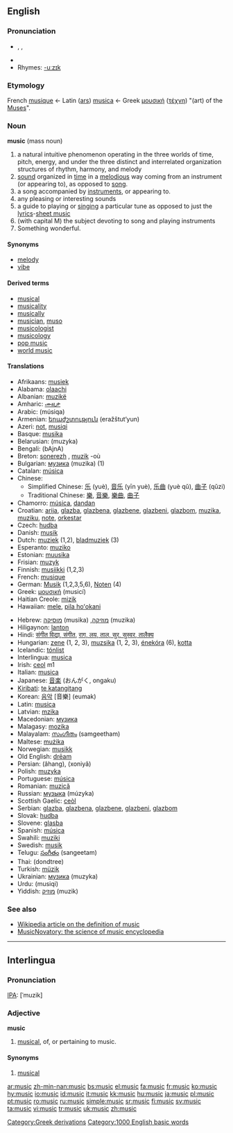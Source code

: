 {{wikipedia}}
==English==

{{rank|likely|beneath|conversation|835|music|direction|o'|eight}}

===Pronunciation===
*{{AHD|myo͞o'zĭk}}, {{IPA|/ˈmjuːzɪk/}}, {{SAMPA|/"mju:zIk/}}
*{{audio|en-us-music.ogg|Audio (US)}}
*Rhymes: [[Rhymes:English:-uːzɪk|-uːzɪk]]

===Etymology===
French [[musique]] ← Latin ([[ars]]) [[musica]] ← Greek [[μουσική]] ([[τέχνη]]) "(art) of the [[Muse]]s".

===Noun===
'''music''' (mass noun)

# a natural intuitive phenomenon operating in the three worlds of time, pitch, energy, and under the three distinct and interrelated organization structures of rhythm, harmony, and melody
# [[sound]] organized in [[time]] in a [[melodious]] way coming from an instrument (or appearing to), as opposed to [[song]].
# a song accompanied by [[instrument]]s, or appearing to.
# any pleasing or interesting sounds
# a guide to playing or [[singing]] a particular tune as opposed to just the [[lyrics]]-[[sheet music]]
# (with capital M) the subject devoting to song and playing instruments
# Something wonderful.

====Synonyms====
*[[melody]]
*[[vibe]]

====Derived terms====
*[[musical]]
*[[musicality]]
*[[musically]]
*[[musician]], [[muso]]
*[[musicologist]]
*[[musicology]]
*[[pop music]]
*[[world music]]

====Translations====
{{top}}
*Afrikaans: [[musiek]]
*Alabama: [[olaachi]]
*Albanian: [[muzikë]] {{f}}
*Amharic: [[ሙዚቃ]]
*Arabic: {{ARchar|[[موسيقى]]}} (músiqa) {{f}}
*Armenian: [[երաժշտություն]] (eražštut‘yun)
*Azeri: [[not#Azeri|not]], [[musiqi]]
*Basque: [[musika]]
*Belarusian: (muzyka)
*Bengali: (bAjnA)
*Breton: [[sonerezh]] {{m}}, [[muzik]] {{m}} -où {{p}}
*Bulgarian: [[музика]] (muzika) {{f}} (1)
*Catalan: [[música]] {{f}}
*Chinese:
**Simplified Chinese: [[乐]] (yuè), [[音乐]] (yīn yuè), [[乐曲]] (yuè qǔ), [[曲子]] (qǔzi)
**Traditional Chinese: [[樂]], [[音樂]], [[樂曲]], [[曲子]]
*Chamorro: [[música]], [[dandan]]
*Croatian: [[arija]], [[glazba]], [[glazbena]], [[glazbene]], [[glazbeni]], [[glazbom]], [[muzika]], [[muziku]], [[note]], [[orkestar]]
*Czech: [[hudba]] {{f}}
*Danish: [[musik]] {{c}}
*Dutch: [[muziek]] {{f}} (1,2), [[bladmuziek]] {{f}} (3)
*Esperanto: [[muziko]]
*Estonian: [[muusika]]
*Frisian: [[muzyk]]
*Finnish: [[musiikki]] (1,2,3)
*French: [[musique]] {{f}}
*German: [[Musik]] {{f}} (1,2,3,5,6), [[Noten]] {{f}} {{p}} (4)
*Greek: [[μουσική]] (musicí) {{f}}
*Haitian Creole: [[mizik]]
*Hawaiian: [[mele]], [[pila hoʻokani]]
{{mid}}
*Hebrew: [[מוסיקה]] (musika) {{f}} ,[[מוזיקה]] (muzika) {{f}}
*Hiligaynon: [[lanton]]
*Hindi: [[संगीत विद्या, संगीत]], [[राग, लय, ताल, सुर, सुस्वर, तालैक्य]]
*Hungarian: [[zene]] (1, 2, 3), [[muzsika]] (1, 2, 3), [[énekóra]] (6), [[kotta]]
*Icelandic: [[tónlist]]
*Interlingua: [[musica]]
*Irish: [[ceol]] m1
*Italian: [[musica]] {{f}}
*Japanese: [[音楽]] (おんがく, ongaku)
*[[Kiribati]]: [[te katangitang]]
*Korean: [[음악]] [音樂] (eumak)
*Latin: [[musica]] {{f}}
*Latvian: [[mzika]] {{f}}
*Macedonian: [[музика]]
*Malagasy: [[mozika]]
*Malayalam: [[സംഗീതം]] (samgeetham)
*Maltese: [[mużika]]
*Norwegian: [[musikk]] {{m}}
*Old English: [[dream#Old English|drēam]]
*Persian: {{FAchar|[[آهنگ]]}} (âhang), {{FAchar|[[خنیا]]}} (xoniyâ)
*Polish: [[muzyka]] {{f}}
*Portuguese: [[música]] {{f}}
*Romanian: [[muzică]] {{f}}
*Russian: [[музыка]] (múzyka) {{f}}
*Scottish Gaelic: [[ceòl]]
*Serbian: [[glazba]], [[glazbena]], [[glazbene]], [[glazbeni]], [[glazbom]]
*Slovak: [[hudba]] {{f}}
*Slovene: [[glasba]] {{f}}
*Spanish: [[música]] {{f}}
*Swahili: [[muziki]]
*Swedish: [[musik]]
*Telugu: [[సంగీతం]] (sangeetam)
*Thai: {{THchar|[[ดนตรี]]}} (dondtree)
*Turkish: [[müzik]]
*Ukrainian: [[музика]] (muzyka) {{f}}
*Urdu: {{URchar|[[موسیقی]]}} (musiqi)
*Yiddish: [[מוזיק]] (muzik)
{{bottom}}

===See also===
* [[w:definition of music|Wikipedia article on the definition of music]]
*[http://www.musicnovatory.com MusicNovatory: the science of music encyclopedia]

----

==Interlingua==

===Pronunciation===
[[IPA]]: [ˈmuzik]

===Adjective===
'''music'''

# [[musical]], of, or pertaining to music.

====Synonyms====
# [[musical#Interlingua|musical]]

[[Category:Greek derivations]]
[[Category:1000 English basic words]]

[[ar:music]]
[[zh-min-nan:music]]
[[bs:music]]
[[el:music]]
[[fa:music]]
[[fr:music]]
[[ko:music]]
[[hy:music]]
[[io:music]]
[[id:music]]
[[it:music]]
[[kk:music]]
[[hu:music]]
[[ja:music]]
[[pl:music]]
[[pt:music]]
[[ro:music]]
[[ru:music]]
[[simple:music]]
[[sr:music]]
[[fi:music]]
[[sv:music]]
[[ta:music]]
[[vi:music]]
[[tr:music]]
[[uk:music]]
[[zh:music]]